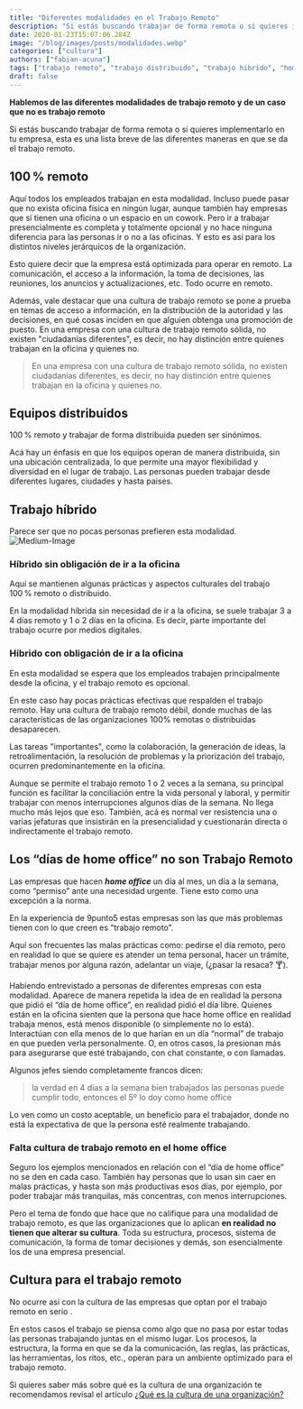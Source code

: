 ```yaml
---
title: "Diferentes modalidades en el Trabajo Remoto"
description: "Si estás buscando trabajar de forma remota o si quieres implementarlo en tu empresa esta es una descripción breve de las diferentes formas en que se da el trabajo remoto."
date: 2020-01-23T15:07:06.284Z
image: "/blog/images/posts/modalidades.webp"
categories: ["cultura"]
authors: ["fabian-acuna"]
tags: ["trabajo remoto", "trabajo distribuido", "trabajo hibrido", "home office"]
draft: false
---
```

**Hablemos de las diferentes modalidades de trabajo remoto y de un caso que no es trabajo remoto**

Si estás buscando trabajar de forma remota o si quieres implementarlo en tu empresa, esta es una lista breve de las diferentes maneras en que se da el trabajo remoto.

## 100 % remoto
Aquí todos los empleados trabajan en esta modalidad. Incluso puede pasar que no exista oficina física en ningún lugar, aunque también hay empresas que sí tienen una oficina o un espacio en un cowork. Pero ir a trabajar presencialmente es completa y totalmente opcional y no hace ninguna diferencia para las personas ir o no a las oficinas. Y esto es así para los distintos niveles jerárquicos de la organización.

Esto quiere decir que la empresa está optimizada para operar en remoto. La comunicación, el acceso a la información, la toma de decisiones, las reuniones, los anuncios y actualizaciones, etc. Todo ocurre en remoto.

Además, vale destacar que una cultura de trabajo remoto se pone a prueba en temas de acceso a información, en la distribución de la autoridad y las decisiones, en qué cosas inciden en que alguien obtenga una promoción de puesto. En una empresa con una cultura de trabajo remoto sólida, no existen "ciudadanías diferentes", es decir, no hay distinción entre quienes trabajan en la oficina y quienes no.

> En una empresa con una cultura de trabajo remoto sólida, no existen ciudadanías diferentes, es decir, no hay distinción entre quienes trabajan en la oficina y quienes no.

## Equipos distribuidos
100 % remoto y trabajar de forma distribuida pueden ser sinónimos. 

Acá hay un énfasis en que los equipos operan de manera distribuida, sin una ubicación centralizada, lo que permite una mayor flexibilidad y diversidad en el lugar de trabajo. Las personas pueden trabajar desde diferentes lugares, ciudades y hasta países.

## Trabajo híbrido
Parece ser que no pocas personas prefieren esta modalidad.
![Medium-Image][image-1]

### Híbrido sin obligación de ir a la oficina
Aquí se mantienen algunas prácticas y aspectos culturales del trabajo 100 % remoto o distribuido. 

En la modalidad híbrida sin necesidad de ir a la oficina, se suele trabajar 3 a 4 días remoto y 1 o 2 días en la oficina. Es decir, parte importante del trabajo ocurre por medios digitales.

### Híbrido con obligación de ir a la oficina
En esta modalidad se espera que los empleados trabajen principalmente desde la oficina, y el trabajo remoto es opcional.

En este caso hay pocas prácticas efectivas que respalden el trabajo remoto. Hay una cultura de trabajo remoto débil, donde muchas de las características de las organizaciones 100% remotas o distribuidas desaparecen.

Las tareas "importantes", como la colaboración, la generación de ideas, la retroalimentación, la resolución de problemas y la priorización del trabajo, ocurren predominantemente en la oficina.

Aunque se permite el trabajo remoto 1 o 2 veces a la semana, su principal función es facilitar la conciliación entre la vida personal y laboral, y permitir trabajar con menos interrupciones algunos días de la semana. No llega mucho más lejos que eso. También, acá es normal ver resistencia una o varias jefaturas que insistirán en la presencialidad y cuestionarán directa o indirectamente el trabajo remoto.

## Los “días de home office” no son Trabajo Remoto
Las empresas que hacen ***home office***  un día al mes, un día a la semana, como “permiso” ante una necesidad urgente. Tiene esto como una excepción a la norma.

En la experiencia de 9punto5 estas empresas son las que más problemas tienen con lo que creen es “trabajo remoto”.

Aquí son frecuentes las malas prácticas como: pedirse el día remoto, pero en realidad lo que se quiere es atender un tema personal, hacer un trámite, trabajar menos por alguna razón, adelantar un viaje, (¿pasar la resaca? 🍸). 

Habiendo entrevistado a personas de diferentes empresas con esta modalidad. Aparece de manera repetida la idea de en realidad la persona que pidió el “día de home office”, en realidad pidió el día libre. Quienes están en la oficina sienten que la persona que hace home office en realidad trabaja menos, está menos disponible (o simplemente no lo está). Interactúan con ella menos de lo que harían en un día “normal” de trabajo en que pueden verla personalmente. O, en otros casos, la presionan más para asegurarse que esté trabajando, con chat constante, o con llamadas.

Algunos jefes siendo completamente francos dicen:
>la verdad en 4 días a la semana bien trabajados las personas puede cumplir todo, entonces el 5º lo doy como home office

Lo ven como un costo aceptable, un beneficio para el trabajador, donde no está la expectativa de que la persona esté realmente trabajando.

### Falta cultura de trabajo remoto en el home office
Seguro los ejemplos mencionados en relación con el “día de home office” no se den en cada caso. También hay personas que lo usan sin caer en malas prácticas, y hasta son más productivas esos días, por ejemplo, por poder trabajar más tranquilas, más concentras, con menos interrupciones.

Pero el tema de fondo que hace que no califique para una modalidad de trabajo remoto, es que las organizaciones que lo aplican **en realidad no tienen que alterar su cultura**. Toda su estructura, procesos, sistema de comunicación, la forma de tomar decisiones y demás, son esencialmente los de una empresa presencial.

## Cultura para el trabajo remoto
No ocurre así con la cultura de las empresas que optan por el trabajo remoto en serio .

En estos casos el trabajo se piensa como algo que no pasa por estar todas las personas trabajando juntas en el mismo lugar. Los procesos, la estructura, la forma en que se da la comunicación, las reglas, las prácticas, las herramientas, los ritos, etc., operan para un ambiente optimizado para el trabajo remoto.

<Notice type="note"> Si quieres saber más sobre qué es la cultura de una organización te recomendamos revisal el artículo [¿Qué es la cultura de una organización?][1] </Notice>



[1]:	https://9punto5.cl/blog/cultura-organizacional-40deb867036f

[image-1]:	/blog/images/posts/engg.webp
